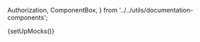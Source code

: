   Authorization,
  ComponentBox,
} from '../../utils/documentation-components';

{setUpMocks()}

<Meta
  title="Merchant Tools/Payment Details"
  Components="justifi-payment-details"
  of={JustifiPaymentDetails}
/>

<Title />

---

Component to display detailed information about a specific payment.

# Index

---

- [Props and methods](#props-and-methods)
- [Authorization](#authorization)
- [Example usage](#example-usage)

# Props and methods

---

<ArgTypes exclude={['Theme']} />

<Authorization
  actions={['read', 'write']}
  entity="account"
  identification="account_id"
/>

# Example Usage

---

<ComponentBox>
  <justifi-payment-details payment-id="123" auth-token="123abc" />
</ComponentBox>

---

<Source dark language="html" code={codeExampleFull} />
